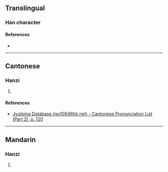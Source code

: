 {{character info/new}}
==Translingual==

===Han character===
{{Han char|rn=66|rad=攴|as=09|sn=13|four=|canj=HXYE,MXYE|ids=⿰臿攴}}

====References====
* {{Han ref|kx=0474.040|dkj=13308|dj=0827.160|hdz=21469.200|uh=656E|ud=25966}}

----

==Cantonese==

===Hanzi===
{{yue-hanzi|jyut=[[hap1]]|y=hap1}}

# {{defn|lang=yue|sort=攴09}}

====References====
* [http://www.iso10646hk.net/jp/document/download.jsp Jyutping Database (iso10646hk.net) - Cantonese Pronunciation List (Part 2), p. 120]

----

==Mandarin==

===Hanzi===
{{cmn-hanzi|pin=[[xiá]] ([[xia2]])|wg=hsia<sup>2</sup>}}

# {{defn|lang=cmn|sort=攴09}}